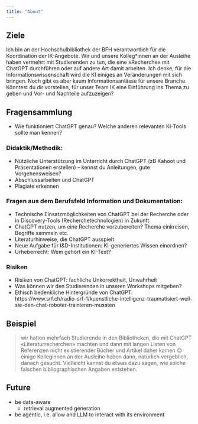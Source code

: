```yaml
---
title: "About"
---
```


## Ziele
Ich bin an der Hochschulbibliothek der BFH verantwortlich für die Koordination der IK-Angebote. Wir und unsere Kolleg*innen an der Ausleihe haben vermehrt mit Studierenden zu tun, die eine «Recherche» mit ChatGPT durchführen oder auf andere Art damit arbeiten. Ich denke, für die Informationswissenschaft wird die KI einiges an Veränderungen mit sich bringen. Noch gibt es aber kaum Informationsanlässe für unsere Branche. Könntest du dir vorstellen, für unser Team IK eine Einführung ins Thema zu geben und Vor- und Nachteile aufzuzeigen?

## Fragensammlung
 
- Wie funktioniert ChatGPT genau? Welche anderen relevanten KI-Tools sollte man kennen?
 
### Didaktik/Methodik:
- Nützliche Unterstützung im Unterricht durch ChatGPT (zB Kahoot und Präsentationen erstellen) – kennst du Anleitungen, gute Vorgehensweisen?
- Abschlussarbeiten und ChatGPT
- Plagiate erkennen
 
### Fragen aus dem Berufsfeld Information und Dokumentation:
- Technische Einsatzmöglichkeiten von ChatGPT bei der Recherche oder in Discovery-Tools (Recherchetechnologien) in Zukunft
- ChatGPT nutzen, um eine Recherche vorzubereiten? Thema einkreisen, Begriffe sammeln etc.
- Literaturhinweise, die ChatGPT ausspielt 
- Neue Aufgabe für I&D-Institutionen: KI-generiertes Wissen einordnen?
- Urheberrecht: Wem gehört ein KI-Text?
 
### Risiken
- Risiken von ChatGPT: fachliche Unkorrektheit, Unwahrheit
- Was können wir den Studierenden in unseren Workshops mitgeben?
- Ethisch bedenkliche Hintergründe von ChatGPT: https://www.srf.ch/radio-srf-1/kuenstliche-intelligenz-traumatisiert-weil-sie-den-chat-roboter-trainieren-mussten
 
## Beispiel
> wir hatten mehrfach Studierende in den Bibliotheken, die mit ChatGPT «Literaturrecherchen» machten und dann mit langen Listen von Referenzen nicht existierender Bücher und Artikel daher kamen 😊 einige Kolleginnen an der Ausleihe haben dann, natürlich vergeblich, danach gesucht. Vielleicht kannst du etwas dazu sagen, wie solche falschen bibliographischen Angaben entstehen.


## Future

- be data-aware
  - retrieval augmented generation
- be agentic, i.e. allow and LLM to interact with its environment